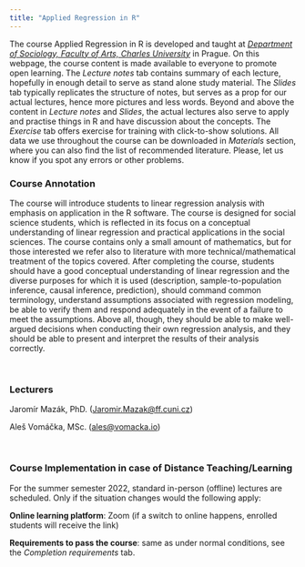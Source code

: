 ```yaml
---
title: "Applied Regression in R"
---
```


The course Applied Regression in R is developed and taught at [*Department of Sociology, Faculty of Arts, Charles University*](https://ksoc.ff.cuni.cz/) in Prague.
On this webpage, the course content is made available to everyone to promote open learning. The *Lecture notes* tab contains summary of each lecture, hopefully in enough detail to serve as stand alone study material. The *Slides* tab typically replicates the structure of notes, but serves as a prop for our actual lectures, hence more pictures and less words. Beyond and above the content in *Lecture notes* and *Slides*, the actual lectures also serve to apply and practise things in R and have discussion about the concepts. The *Exercise* tab offers exercise for training with click-to-show solutions. All data we use throughout the course can be downloaded in *Materials* section, where you can also find the list of recommended literature.
Please, let us know if you spot any errors or other problems.   

### Course Annotation

The course will introduce students to linear regression analysis with emphasis on application in the R software.
The course is designed for social science students, which is reflected in its focus on a conceptual understanding of linear regression and practical applications in the social sciences.
The course contains only a small amount of mathematics, but for those interested we refer also to literature with more technical/mathematical treatment of the topics covered.
After completing the course, students should have a good conceptual understanding of linear regression and the diverse purposes for which it is used (description, sample-to-population inference, causal inference, prediction), should command common terminology, understand assumptions associated with regression modeling, be able to verify them and respond adequately in the event of a failure to meet the assumptions.
Above all, though, they should be able to make well-argued decisions when conducting their own regression analysis, and they should be able to present and interpret the results of their analysis correctly.

<br>

### Lecturers

Jaromír Mazák, PhD. ([Jaromir.Mazak\@ff.cuni.cz](mailto:Jaromir.Mazak@ff.cuni.cz){.email})

Aleš Vomáčka, MSc. ([ales\@vomacka.io](mailto:alesvomacka@seznam.cz){.email})

<br>

### Course Implementation in case of Distance Teaching/Learning

For the summer semester 2022, standard in-person (offline) lectures are scheduled. Only if the situation changes would the following apply:


**Online learning platform**: Zoom (if a switch to online happens, enrolled students will receive the link)

**Requirements to pass the course**: same as under normal conditions, see the *Completion requirements* tab.
